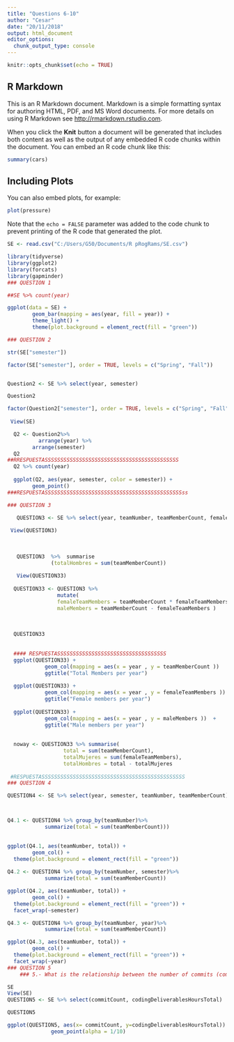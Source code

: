 ---
title: "Questions 6-10"
author: "Cesar"
date: "20/11/2018"
output: html_document
editor_options: 
  chunk_output_type: console
---

```{r setup, include=FALSE}
knitr::opts_chunk$set(echo = TRUE)
```

## R Markdown

This is an R Markdown document. Markdown is a simple formatting syntax for authoring HTML, PDF, and MS Word documents. For more details on using R Markdown see <http://rmarkdown.rstudio.com>.

When you click the **Knit** button a document will be generated that includes both content as well as the output of any embedded R code chunks within the document. You can embed an R code chunk like this:

```{r cars}
summary(cars)
```

## Including Plots

You can also embed plots, for example:

```{r pressure, echo=FALSE}
plot(pressure)
```

Note that the `echo = FALSE` parameter was added to the code chunk to prevent printing of the R code that generated the plot.


```{r}
SE <- read.csv("C:/Users/G50/Documents/R pRogRams/SE.csv")

library(tidyverse)
library(ggplot2)
library(forcats)
library(gapminder)
### QUESTION 1

##SE %>% count(year)

ggplot(data = SE) +
        geom_bar(mapping = aes(year, fill = year)) +
        theme_light() +
        theme(plot.background = element_rect(fill = "green"))

### QUESTION 2

str(SE["semester"])

factor(SE["semester"], order = TRUE, levels = c("Spring", "Fall")) 


Question2 <- SE %>% select(year, semester)

Question2

factor(Question2["semester"], order = TRUE, levels = c("Spring", "Fall"))
  
 View(SE)

  Q2 <- Question2%>% 
          arrange(year) %>%   
        arrange(semester)
  Q2
##RRESPUESTASSSSSSSSSSSSSSSSSSSSSSSSSSSSSSSSSSSSSSSSSSS 
  Q2 %>% count(year)
  
  ggplot(Q2, aes(year, semester, color = semester)) +
        geom_point()
###RESPUESTASSSSSSSSSSSSSSSSSSSSSSSSSSSSSSSSSSSSSSSSSSSSss

### QUESTION 3

   QUESTION3 <- SE %>% select(year, teamNumber, teamMemberCount, femaleTeamMembersPercent)
    
 View(QUESTION3)
 
    
 
   QUESTION3  %>%  summarise
              (totalHombres = sum(teamMemberCount))
   
   View(QUESTION33)
   
  QUESTION33 <- QUESTION3 %>%
                mutate(
                femaleTeamMembers = teamMemberCount * femaleTeamMembersPercent, 
                maleMembers = teamMemberCount - femaleTeamMembers )
                
      
  
  QUESTION33
  
  
  #### RESPUESTASSSSSSSSSSSSSSSSSSSSSSSSSSSSSSSSSSS
  ggplot(QUESTION33) +
            geom_col(mapping = aes(x = year , y = teamMemberCount ))  
            ggtitle("Total Members per year")
  
  ggplot(QUESTION33) +
            geom_col(mapping = aes(x = year , y = femaleTeamMembers ))  +
            ggtitle("Female members per year")
  
  ggplot(QUESTION33) +
            geom_col(mapping = aes(x = year , y = maleMembers ))  +
            ggtitle("Male members per year")
  
  
  noway <- QUESTION33 %>% summarise(
                  total = sum(teamMemberCount),
                  totalMujeres = sum(femaleTeamMembers),
                  totalHombres = total - totalMujeres
  
 #RESPUESTASSSSSSSSSSSSSSSSSSSSSSSSSSSSSSSSSSSSSSSSSSSSSS
### QUESTION 4

QUESTION4 <- SE %>% select(year, semester, teamNumber, teamMemberCount)



Q4.1 <- QUESTION4 %>% group_by(teamNumber)%>%
            summarize(total = sum(teamMemberCount)))

  
ggplot(Q4.1, aes(teamNumber, total)) +
        geom_col() +
  theme(plot.background = element_rect(fill = "green"))
      
Q4.2 <- QUESTION4 %>% group_by(teamNumber, semester)%>%
            summarize(total = sum(teamMemberCount))

ggplot(Q4.2, aes(teamNumber, total)) +
        geom_col() +
  theme(plot.background = element_rect(fill = "green")) +
  facet_wrap(~semester) 

Q4.3 <- QUESTION4 %>% group_by(teamNumber, year)%>%
            summarize(total = sum(teamMemberCount))

ggplot(Q4.3, aes(teamNumber, total)) +
        geom_col() +
  theme(plot.background = element_rect(fill = "green")) +
  facet_wrap(~year) 
### QUESTION 5
    ### 5.- What is the relationship between the number of commits (commitCount) and the total hours of coding deliverables (codingDeliveablesHoursTotal)? Can we infer a relationship? Could we define this relationship as positive or negative?

SE
View(SE)
QUESTION5 <- SE %>% select(commitCount, codingDeliverablesHoursTotal)

QUESTION5

ggplot(QUESTION5, aes(x= commitCount, y=codingDeliverablesHoursTotal)) +
              geom_point(alpha = 1/10)
```


